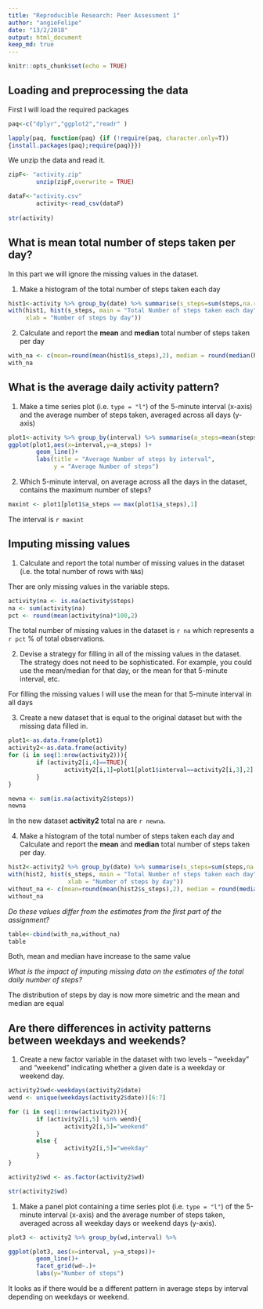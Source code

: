 ```yaml
---
title: "Reproducible Research: Peer Assessment 1"
author: "angieFelipe"
date: "13/2/2018"
output: html_document
keep_md: true
---
```


```r
knitr::opts_chunk$set(echo = TRUE)

```



## Loading and preprocessing the data

First I will load the required packages
```r
paq<-c("dplyr","ggplot2","readr" )

lapply(paq, function(paq) {if (!require(paq, character.only=T)) 
{install.packages(paq);require(paq)}}) 
```




We unzip the data and read it. 

```r
zipF<- "activity.zip"
        unzip(zipF,overwrite = TRUE)

dataF<-"activity.csv"
        activity<-read_csv(dataF)
        
str(activity)                
```


## What is mean total number of steps taken per day?

In this part we will ignore the missing values in the dataset.

1. Make a histogram of the total number of steps taken each day

```r

hist1<-activity %>% group_by(date) %>% summarise(s_steps=sum(steps,na.rm=T))
with(hist1, hist(s_steps, main = "Total Number of steps taken each day",
     xlab = "Number of steps by day"))

```




2. Calculate and report the **mean** and **median** total number of steps taken per day

```r
with_na <- c(mean=round(mean(hist1$s_steps),2), median = round(median(hist1$s_steps),2))
with_na

```




## What is the average daily activity pattern?

1. Make a time series plot (i.e. `type = "l"`) of the 5-minute interval (x-axis) and the average number of steps taken, averaged across all days (y-axis)

```r
plot1<-activity %>% group_by(interval) %>% summarise(a_steps=mean(steps,na.rm=T))
ggplot(plot1,aes(x=interval,y=a_steps) )+
        geom_line()+
        labs(title = "Average Number of steps by interval",
             y = "Average Number of steps")
```


2. Which 5-minute interval, on average across all the days in the dataset, contains the maximum number of steps?

```r
maxint <- plot1[plot1$a_steps == max(plot1$a_steps),1]
```

The interval is `r maxint`

## Imputing missing values

1. Calculate and report the total number of missing values in the dataset (i.e. the total number of rows with `NA`s)

Ther are only missing values in the variable steps.

```r
activity$na <- is.na(activity$steps)
na <- sum(activity$na)
pct <- round(mean(activity$na)*100,2)
```

The total number of missing values in the dataset is `r na` which represents a
 `r pct` % of total observations.

2. Devise a strategy for filling in all of the missing values in the dataset. The strategy does not need to be sophisticated. For example, you could use the mean/median for that day, or the mean for that 5-minute interval, etc.

For filling the missing values I will use the mean for that 5-minute interval in all days

3. Create a new dataset that is equal to the original dataset but with the missing data filled in.
```r

plot1<-as.data.frame(plot1)
activity2<-as.data.frame(activity)
for (i in seq(1:nrow(activity2))){
        if (activity2[i,4]==TRUE){
                activity2[i,1]=plot1[plot1$interval==activity2[i,3],2]
        }
}

newna <- sum(is.na(activity2$steps))
newna
```

In the new dataset **activity2** total na are `r newna`.

4. Make a histogram of the total number of steps taken each day and Calculate and report the **mean** and **median** total number of steps taken per day. 
```r
hist2<-activity2 %>% group_by(date) %>% summarise(s_steps=sum(steps,na.rm=T))
with(hist2, hist(s_steps, main = "Total Number of steps taken each day",
                 xlab = "Number of steps by day"))
without_na <- c(mean=round(mean(hist2$s_steps),2), median = round(median(hist2$s_steps),2))
without_na
```



*Do these values differ from the estimates from the first part of the assignment? *

```r
table<-cbind(with_na,without_na)
table

```
 Both, mean and median have increase to the same value 
 
*What is the impact of imputing missing data on the estimates of the total daily number of steps?*

The distribution of steps by day is now more simetric and the mean and median are equal 

## Are there differences in activity patterns between weekdays and weekends?

1. Create a new factor variable in the dataset with two levels -- "weekday" and "weekend" indicating whether a given date is a weekday or weekend day.
```r
activity2$wd<-weekdays(activity2$date)
wend <- unique(weekdays(activity2$date))[6:7]

for (i in seq(1:nrow(activity2))){
        if (activity2[i,5] %in% wend){
                activity2[i,5]="weekend"
        }
        else {
                activity2[i,5]="weekday"    
        }
}

activity2$wd <- as.factor(activity2$wd)

str(activity2$wd)
```

1. Make a panel plot containing a time series plot (i.e. `type = "l"`) of the 5-minute interval (x-axis) and the average number of steps taken, averaged across all weekday days or weekend days (y-axis).

```r
plot3 <- activity2 %>% group_by(wd,interval) %>%                         summarise(a_steps=mean(steps,na.rm=T))

ggplot(plot3, aes(x=interval, y=a_steps))+
        geom_line()+
        facet_grid(wd~.)+
        labs(y="Number of steps")
```

It looks as if there would be a different pattern in average steps by interval depending on weekdays or weekend.
